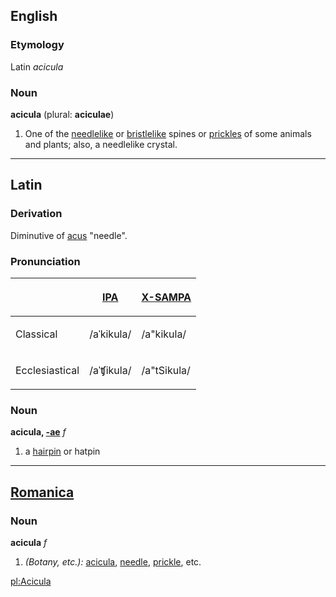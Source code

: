 ==English==
===Etymology===
Latin ''acicula''

===Noun===
'''acicula''' (plural: '''aciculae''')

# One of the [[needlelike]] or [[bristlelike]] spines or [[prickles]] of some animals and plants; also, a needlelike crystal.

----

==Latin==
===Derivation===
Diminutive of [[acus]] "needle".

===Pronunciation===
{| border=1 cellpadding=5
! !! [[w:IPA|IPA]] !! [[w:X-SAMPA|X-SAMPA]]
|-
! Classical
| /aˈkikula/ || /a"kikula/
|-
! Ecclesiastical
| /aˈʧikula/ || /a"tSikula/
|}

===Noun===
'''acicula, [[Wiktionary Appendix:Latin first declension|-ae]]''' ''f''
# a [[hairpin]] or hatpin
----

==[[Romanica]]==
===Noun===
<b>acicula</b> ''f''
#''(Botany, etc.):'' [[acicula]], [[needle]], [[prickle]], etc.

[[pl:Acicula]]